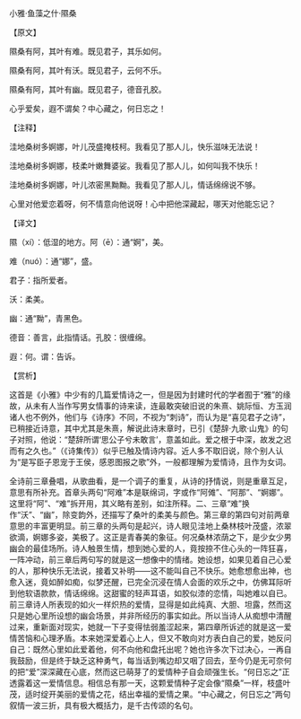 

小雅·鱼藻之什·隰桑

【原文】

隰桑有阿，其叶有难。既见君子，其乐如何。

隰桑有阿，其叶有沃。既见君子，云何不乐。

隰桑有阿，其叶有幽。既见君子，德音孔胶。

心乎爱矣，遐不谓矣？中心藏之，何日忘之！

【注释】

洼地桑树多婀娜，叶儿茂盛掩枝柯。我看见了那人儿，快乐滋味无法说！

洼地桑树多婀娜，枝柔叶嫩舞婆娑。我看见了那人儿，如何叫我不快乐！

洼地桑树多婀娜，叶儿浓密黑黝黝。我看见了那人儿，情话绵绵说不够。

心里对他爱恋着呀，何不情意向他说呀！心中把他深藏起，哪天对他能忘记？

【译文】

隰（xí）：低湿的地方。阿（ē）：通“婀”，美。

难（nuó）：通“娜”，盛。

君子：指所爱者。

沃：柔美。

幽：通“黝”，青黑色。

德音：善言，此指情话。孔胶：很缠绵。

遐：何。谓：告诉。

【赏析】

这首是《小雅》中少有的几篇爱情诗之一，但是因为封建时代的学者囿于“雅”的缘故，从未有人当作写男女情事的诗来读，连最敢突破旧说的朱熹、姚际恒、方玉润诸人也不例外，他们与《诗序》不同，不视为“刺诗”，而认为是“喜见君子之诗”，已稍接近诗意，其中尤其是朱熹，解说此诗末章时，已引《楚辞·九歌·山鬼》的句子对照，他说：“楚辞所谓‘思公子兮未敢言’，意盖如此。爱之根于中深，故发之迟而有之久也。”（《诗集传》）似乎已触及情诗内容。近人多不取旧说，除个别人认为“是写臣子恩宠于王侯，感恩图报之歌”外，一般都理解为爱情诗，且作为女词。

全诗前三章叠唱，从歌曲看，是一个调子的重复，从诗的抒情说，则是重章互足，意思有所补充。首章头两句“阿难”本是联绵词，字或作“阿傩”、“阿那”、“婀娜”。这里将“阿”、“难”拆开用，其义略有差别，如注所释。二、三章“难”换作“沃”、“幽”，除变韵外，还描写了桑叶的柔美与颜色。第三章的第四句对前两章意思的丰富更明显。前三章的头两句是起兴，诗人眼见洼地上桑林枝叶茂盛，浓翠欲滴，婀娜多姿，美极了。这正是青春美的象征。何况桑林浓荫之下，是少女少男幽会的最佳场所。诗人触景生情，想到她心爱的人，竟按捺不住心头的一阵狂喜，一阵冲动，前三章后两句写的就是这一想像中的情绪。她设想，如果见着自己心爱的人，那种快乐无法说，接着又补明——这不能叫自己不快乐。她愈想愈出神，也愈入迷，竟如醉如痴，似梦还醒，已完全沉浸在情人会面的欢乐之中，仿佛耳际听到他软语款款，情话绵绵。这甜蜜的轻声耳语，如胶似漆的恋情，叫她难以自已。前三章诗人所表现的如火一样炽热的爱情，显得是如此纯真、大胆、坦露，然而这只是她心里所设想的幽会场景，并非所经历的事实如此。所以当诗人从痴想中清醒过来，重新面对现实，她就一下子变得怯弱羞涩起来，第四章所诉述的就是这一爱情苦恼和心理矛盾。本来她深爱着心上人，但又不敢向对方表白自己的爱，她反问自己：既然心里如此爱着他，何不向他和盘托出呢？她也许多次下过决心，一再自我鼓励，但是终于缺乏这种勇气，每当话到嘴边却又咽了回去，至今仍是无可奈何的把“爱”深深藏在心底，然而这已萌芽了的爱情种子自会顽强生长。“何日忘之”正透露着这一爱情信息。相信总有那一天，这颗爱情种子定会像“隰桑”一样，枝盛叶茂，适时绽开美丽的爱情之花，结出幸福的爱情之果。“中心藏之，何日忘之”两句叙情一波三折，具有极大概括力，是千古传颂的名句。

